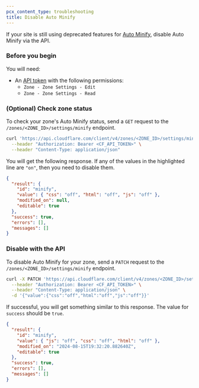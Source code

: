 ```yaml
---
pcx_content_type: troubleshooting
title: Disable Auto Minify
---
```


If your site is still using deprecated features for [Auto Minify](/fundamentals/api/reference/deprecations/#auto-minify), disable Auto Minify via the API.

### Before you begin

You will need:

- An [API token](/fundamentals/api/get-started/create-token/) with the following permissions:
  - `Zone - Zone Settings - Edit`
  - `Zone - Zone Settings - Read`

### (Optional) Check zone status

To check your zone's Auto Minify status, send a `GET` request to the `/zones/<ZONE_ID>/settings/minify` endpoint.

```sh title="cURL example"
curl 'https://api.cloudflare.com/client/v4/zones/<ZONE_ID>/settings/minify' \
  --header "Authorization: Bearer <CF_API_TOKEN>" \
  --header "Content-Type: application/json"
```

You will get the following response. If any of the values in the highlighted line are `"on"`, then you need to disable them.

```json title="Example response" {4}
{
  "result": {
    "id": "minify",
    "value": { "css": "off", "html": "off", "js": "off" },
    "modified_on": null,
    "editable": true
  },
  "success": true,
  "errors": [],
  "messages": []
}
```

### Disable with the API

To disable Auto Minify for your zone, send a `PATCH` request to the `/zones/<ZONE_ID>/settings/minify` endpoint.

```sh title="cURL example"
curl -X PATCH 'https://api.cloudflare.com/client/v4/zones/<ZONE_ID>/settings/minify' \
  --header "Authorization: Bearer <CF_API_TOKEN>" \
  --header "Content-Type: application/json" \
  -d '{"value":{"css":"off","html":"off","js":"off"}}'
```

If successful, you will get something similar to this response. The value for `success` should be `true`.

```json title="Example disabled response" {8}
{
  "result": {
    "id": "minify",
    "value": { "js": "off", "css": "off", "html": "off" },
    "modified_on": "2024-08-15T19:32:20.882640Z",
    "editable": true
  },
  "success": true,
  "errors": [],
  "messages": []
}
```
